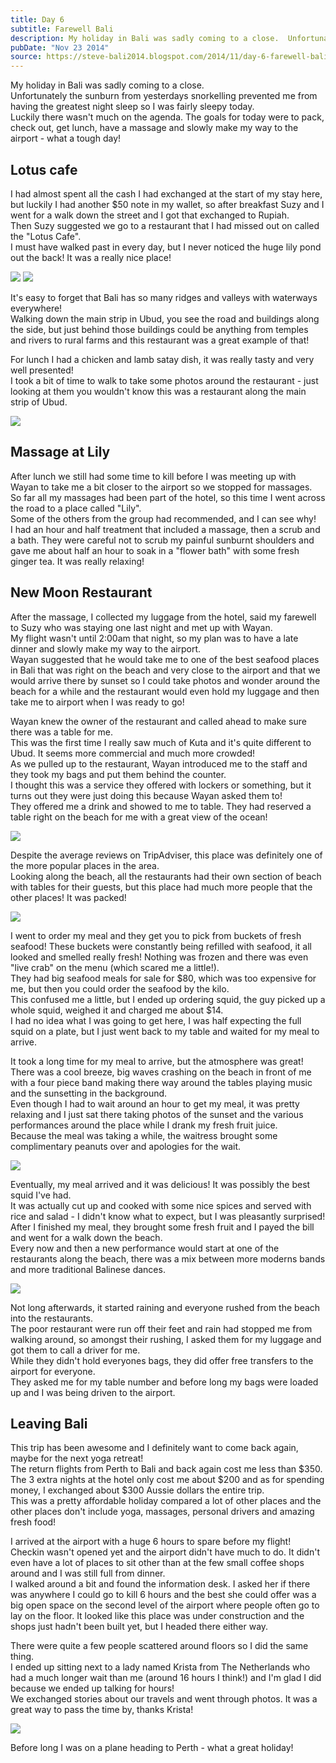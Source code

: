 ```yaml
---
title: Day 6
subtitle: Farewell Bali
description: My holiday in Bali was sadly coming to a close.  Unfortunately the sunburn from yesterdays snorkelling prevented me from having the greatest...
pubDate: "Nov 23 2014"
source: https://steve-bali2014.blogspot.com/2014/11/day-6-farewell-bali.html
---
```



My holiday in Bali was sadly coming to a close.  
Unfortunately the sunburn from yesterdays snorkelling prevented me from having the greatest night sleep so I was fairly sleepy today.  
Luckily there wasn't much on the agenda. The goals for today were to pack, check out, get lunch, have a massage and slowly make my way to the airport - what a tough day!

## Lotus cafe

I had almost spent all the cash I had exchanged at the start of my stay here, but luckily I had another $50 note in my wallet, so after breakfast Suzy and I went for a walk down the street and I got that exchanged to Rupiah.  
Then Suzy suggested we go to a restaurant that I had missed out on called the "Lotus Cafe".  
I must have walked past in every day, but I never noticed the huge lily pond out the back! It was a really nice place!

<Grid>
  <Img src="2014-bali/xudptlbbludx9rjgdrsd.jpg" />
  <Img src="2014-bali/kihmfwrkkbx1erkjir9z.jpg" />
</Grid>

It's easy to forget that Bali has so many ridges and valleys with waterways everywhere!  
Walking down the main strip in Ubud, you see the road and buildings along the side, but just behind those buildings could be anything from temples and rivers to rural farms and this restaurant was a great example of that!

For lunch I had a chicken and lamb satay dish, it was really tasty and very well presented!  
I took a bit of time to walk to take some photos around the restaurant - just looking at them you wouldn't know this was a restaurant along the main strip of Ubud.

<Img src="2014-bali/mbtb4qsxyhzsz3htcoud.jpg" />

## Massage at Lily

After lunch we still had some time to kill before I was meeting up with Wayan to take me a bit closer to the airport so we stopped for massages.  
So far all my massages had been part of the hotel, so this time I went across the road to a place called "Lily".  
Some of the others from the group had recommended, and I can see why!  
I had an hour and half treatment that included a massage, then a scrub and a bath. They were careful not to scrub my painful sunburnt shoulders and gave me about half an hour to soak in a "flower bath" with some fresh ginger tea. It was really relaxing!

## New Moon Restaurant

After the massage, I collected my luggage from the hotel, said my farewell to Suzy who was staying one last night and met up with Wayan.  
My flight wasn't until 2:00am that night, so my plan was to have a late dinner and slowly make my way to the airport.  
Wayan suggested that he would take me to one of the best seafood places in Bali that was right on the beach and very close to the airport and that we would arrive there by sunset so I could take photos and wonder around the beach for a while and the restaurant would even hold my luggage and then take me to airport when I was ready to go!

Wayan knew the owner of the restaurant and called ahead to make sure there was a table for me.  
This was the first time I really saw much of Kuta and it's quite different to Ubud. It seems more commercial and much more crowded!  
As we pulled up to the restaurant, Wayan introduced me to the staff and they took my bags and put them behind the counter.  
I thought this was a service they offered with lockers or something, but it turns out they were just doing this because Wayan asked them to!  
They offered me a drink and showed to me to table. They had reserved a table right on the beach for me with a great view of the ocean!

<Img originalAspectRatio src="2014-bali/tgzm6o65mxgfugip70zc.jpg" />

Despite the average reviews on TripAdviser, this place was definitely one of the more popular places in the area.  
Looking along the beach, all the restaurants had their own section of beach with tables for their guests, but this place had much more people that the other places! It was packed!

<Img originalAspectRatio src="2014-bali/ryn6rmvs0nvfb9kjh2r9.jpg" />

I went to order my meal and they get you to pick from buckets of fresh seafood! These buckets were constantly being refilled with seafood, it all looked and smelled really fresh! Nothing was frozen and there was even "live crab" on the menu (which scared me a little!).  
They had big seafood meals for sale for $80, which was too expensive for me, but then you could order the seafood by the kilo.  
This confused me a little, but I ended up ordering squid, the guy picked up a whole squid, weighed it and charged me about $14.  
I had no idea what I was going to get here, I was half expecting the full squid on a plate, but I just went back to my table and waited for my meal to arrive.

It took a long time for my meal to arrive, but the atmosphere was great!  
There was a cool breeze, big waves crashing on the beach in front of me with a four piece band making there way around the tables playing music and the sunsetting in the background.  
Even though I had to wait around an hour to get my meal, it was pretty relaxing and I just sat there taking photos of the sunset and the various performances around the place while I drank my fresh fruit juice.  
Because the meal was taking a while, the waitress brought some complimentary peanuts over and apologies for the wait.

<Img originalAspectRatio src="2014-bali/yssynjzdffu1xhervpcb.jpg" />

Eventually, my meal arrived and it was delicious! It was possibly the best squid I've had.  
It was actually cut up and cooked with some nice spices and served with rice and salad - I didn't know what to expect, but I was pleasantly surprised!  
After I finished my meal, they brought some fresh fruit and I payed the bill and went for a walk down the beach.  
Every now and then a new performance would start at one of the restaurants along the beach, there was a mix between more moderns bands and more traditional Balinese dances.

<Img src="2014-bali/cqwgibrqrvhr7lnrf15y.jpg" />

Not long afterwards, it started raining and everyone rushed from the beach into the restaurants.  
The poor restaurant were run off their feet and rain had stopped me from walking around, so amongst their rushing, I asked them for my luggage and got them to call a driver for me.  
While they didn't hold everyones bags, they did offer free transfers to the airport for everyone.  
They asked me for my table number and before long my bags were loaded up and I was being driven to the airport.

## Leaving Bali

This trip has been awesome and I definitely want to come back again, maybe for the next yoga retreat!  
The return flights from Perth to Bali and back again cost me less than $350.  
The 3 extra nights at the hotel only cost me about $200 and as for spending money, I exchanged about $300 Aussie dollars the entire trip.  
This was a pretty affordable holiday compared a lot of other places and the other places don't include yoga, massages, personal drivers and amazing fresh food!

I arrived at the airport with a huge 6 hours to spare before my flight!  
Checkin wasn't opened yet and the airport didn't have much to do. It didn't even have a lot of places to sit other than at the few small coffee shops around and I was still full from dinner.  
I walked around a bit and found the information desk. I asked her if there was anywhere I could go to kill 6 hours and the best she could offer was a big open space on the second level of the airport where people often go to lay on the floor. It looked like this place was under construction and the shops just hadn't been built yet, but I headed there either way.

There were quite a few people scattered around floors so I did the same thing.  
I ended up sitting next to a lady named Krista from The Netherlands who had a much longer wait than me (around 16 hours I think!) and I'm glad I did because we ended up talking for hours!  
We exchanged stories about our travels and went through photos. It was a great way to pass the time by, thanks Krista!

<Img originalAspectRatio src="2014-bali/aetqmig5336a35aadqdk.jpg" />

Before long I was on a plane heading to Perth - what a great holiday!
